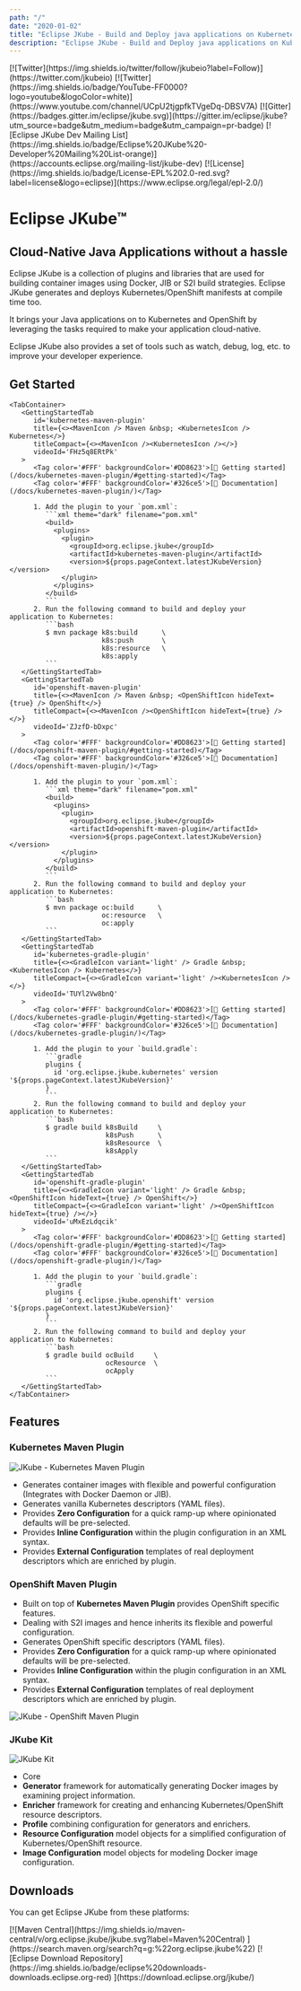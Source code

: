 ```yaml
---
path: "/"
date: "2020-01-02"
title: "Eclipse JKube - Build and Deploy java applications on Kubernetes"
description: "Eclipse JKube - Build and Deploy java applications on Kubernetes"
---
```


<Hero>

<div className="getting-involved">
[![Twitter](https://img.shields.io/twitter/follow/jkubeio?label=Follow)](https://twitter.com/jkubeio)
[![Twitter](https://img.shields.io/badge/YouTube-FF0000?logo=youtube&logoColor=white)](https://www.youtube.com/channel/UCpU2tjgpfkTVgeDq-DBSV7A)
[![Gitter](https://badges.gitter.im/eclipse/jkube.svg)](https://gitter.im/eclipse/jkube?utm_source=badge&utm_medium=badge&utm_campaign=pr-badge)
[![Eclipse JKube Dev Mailing List](https://img.shields.io/badge/Eclipse%20JKube%20-Developer%20Mailing%20List-orange)](https://accounts.eclipse.org/mailing-list/jkube-dev)
[![License](https://img.shields.io/badge/License-EPL%202.0-red.svg?label=license&logo=eclipse)](https://www.eclipse.org/legal/epl-2.0/)
</div>

# Eclipse JKube&trade;

## Cloud-Native Java Applications without a hassle

Eclipse JKube is a collection of plugins and libraries that are used for building container images using Docker, JIB
or S2I build strategies. Eclipse JKube generates and deploys Kubernetes/OpenShift manifests at compile time too.

It brings your Java applications on to Kubernetes and OpenShift by leveraging the tasks required to make your application
cloud-native.

Eclipse JKube also provides a set of tools such as watch, debug, log, etc. to improve your developer experience.

## Get Started

    <TabContainer>
       <GettingStartedTab
          id='kubernetes-maven-plugin'
          title={<><MavenIcon /> Maven &nbsp; <KubernetesIcon /> Kubernetes</>}
          titleCompact={<><MavenIcon /><KubernetesIcon /></>}
          videoId='FHz5q8ERtPk'
       >
          <Tag color='#FFF' backgroundColor='#DD8623'>[🚀 Getting started](/docs/kubernetes-maven-plugin/#getting-started)</Tag>
          <Tag color='#FFF' backgroundColor='#326ce5'>[📖 Documentation](/docs/kubernetes-maven-plugin/)</Tag>

          1. Add the plugin to your `pom.xml`:
             ```xml theme="dark" filename="pom.xml"
             <build>
               <plugins>
                 <plugin>
                   <groupId>org.eclipse.jkube</groupId>
                   <artifactId>kubernetes-maven-plugin</artifactId>
                   <version>${props.pageContext.latestJKubeVersion}</version>
                 </plugin>
               </plugins>
             </build>
             ```
          2. Run the following command to build and deploy your application to Kubernetes:
             ```bash
             $ mvn package k8s:build      \
                           k8s:push       \
                           k8s:resource   \
                           k8s:apply
             ```
       </GettingStartedTab>
       <GettingStartedTab
          id='openshift-maven-plugin'
          title={<><MavenIcon /> Maven &nbsp; <OpenShiftIcon hideText={true} /> OpenShift</>}
          titleCompact={<><MavenIcon /><OpenShiftIcon hideText={true} /></>}
          videoId='ZJzfD-bDxpc'
       >
          <Tag color='#FFF' backgroundColor='#DD8623'>[🚀 Getting started](/docs/openshift-maven-plugin/#getting-started)</Tag>
          <Tag color='#FFF' backgroundColor='#326ce5'>[📖 Documentation](/docs/openshift-maven-plugin/)</Tag>

          1. Add the plugin to your `pom.xml`:
             ```xml theme="dark" filename="pom.xml"
             <build>
               <plugins>
                 <plugin>
                   <groupId>org.eclipse.jkube</groupId>
                   <artifactId>openshift-maven-plugin</artifactId>
                   <version>${props.pageContext.latestJKubeVersion}</version>
                 </plugin>
               </plugins>
             </build>
             ```
          2. Run the following command to build and deploy your application to Kubernetes:
             ```bash
             $ mvn package oc:build      \
                           oc:resource   \
                           oc:apply
             ```
       </GettingStartedTab>
       <GettingStartedTab
          id='kubernetes-gradle-plugin'
          title={<><GradleIcon variant='light' /> Gradle &nbsp; <KubernetesIcon /> Kubernetes</>}
          titleCompact={<><GradleIcon variant='light' /><KubernetesIcon /></>}
          videoId='TUYl2Vw8bnQ'
       >
          <Tag color='#FFF' backgroundColor='#DD8623'>[🚀 Getting started](/docs/kubernetes-gradle-plugin/#getting-started)</Tag>
          <Tag color='#FFF' backgroundColor='#326ce5'>[📖 Documentation](/docs/kubernetes-gradle-plugin/)</Tag>

          1. Add the plugin to your `build.gradle`:
             ```gradle
             plugins {
               id 'org.eclipse.jkube.kubernetes' version '${props.pageContext.latestJKubeVersion}'
             }
             ```
          2. Run the following command to build and deploy your application to Kubernetes:
             ```bash
             $ gradle build k8sBuild     \
                            k8sPush      \
                            k8sResource  \
                            k8sApply
             ```
       </GettingStartedTab>
       <GettingStartedTab
          id='openshift-gradle-plugin'
          title={<><GradleIcon variant='light' /> Gradle &nbsp; <OpenShiftIcon hideText={true} /> OpenShift</>}
          titleCompact={<><GradleIcon variant='light' /><OpenShiftIcon hideText={true} /></>}
          videoId='uMxEzLdqcik'
       >
          <Tag color='#FFF' backgroundColor='#DD8623'>[🚀 Getting started](/docs/openshift-gradle-plugin/#getting-started)</Tag>
          <Tag color='#FFF' backgroundColor='#326ce5'>[📖 Documentation](/docs/openshift-gradle-plugin/)</Tag>

          1. Add the plugin to your `build.gradle`:
             ```gradle
             plugins {
               id 'org.eclipse.jkube.openshift' version '${props.pageContext.latestJKubeVersion}'
             }
             ```
          2. Run the following command to build and deploy your application to Kubernetes:
             ```bash
             $ gradle build ocBuild     \
                            ocResource  \
                            ocApply
             ```
       </GettingStartedTab>
    </TabContainer>
</Hero>

## Features

### Kubernetes Maven Plugin

<div className="highlight">

![JKube - Kubernetes Maven Plugin](index/kubernetes-logo.svg "Kubernetes logo")

* Generates container images with flexible and powerful configuration (Integrates with Docker Daemon or JIB).
* Generates vanilla Kubernetes descriptors (YAML files).
* Provides **Zero Configuration** for a quick ramp-up where opinionated defaults will be pre-selected.
* Provides **Inline Configuration** within the plugin configuration in an XML syntax.
* Provides **External Configuration** templates of real deployment descriptors which are enriched by plugin.

</div>

### OpenShift Maven Plugin

<div className="highlight">

* Built on top of **Kubernetes Maven Plugin** provides OpenShift specific features.
* Dealing with S2I images and hence inherits its flexible and powerful configuration.
* Generates OpenShift specific descriptors (YAML files).
* Provides **Zero Configuration** for a quick ramp-up where opinionated defaults will be pre-selected.
* Provides **Inline Configuration** within the plugin configuration in an XML syntax.
* Provides **External Configuration** templates of real deployment descriptors which are enriched by plugin.

![JKube - OpenShift Maven Plugin](index/openshift-logo.svg "OpenShift logo")

</div>


### JKube Kit

<div className="highlight">

![JKube Kit](index/briefcase-icon.svg "Briefcase icon")

* Core
* **Generator** framework for automatically generating Docker images by examining project information.
* **Enricher** framework for creating and enhancing Kubernetes/OpenShift resource descriptors.
* **Profile** combining configuration for generators and enrichers.
* **Resource Configuration** model objects for a simplified configuration of Kubernetes/OpenShift resource.
* **Image Configuration** model objects for modeling Docker image configuration.

</div>


<div className="section-dark">

## Downloads

You can get Eclipse JKube from these platforms:

<span>
[![Maven Central](https://img.shields.io/maven-central/v/org.eclipse.jkube/jkube.svg?label=Maven%20Central)
](https://search.maven.org/search?q=g:%22org.eclipse.jkube%22)
[![Eclipse Download Repository](https://img.shields.io/badge/eclipse%20downloads-downloads.eclipse.org-red)
](https://download.eclipse.org/jkube/)
</span>

</div>
